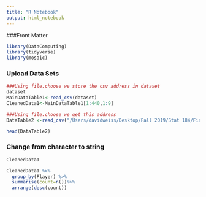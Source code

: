 ```yaml
---
title: "R Notebook"
output: html_notebook
---
```


###Front Matter
```r
library(DataComputing)
library(tidyverse)
library(mosaic)
```


### Upload Data Sets
```r
###Using file.choose we store the csv address in dataset
dataset
MainDataTable1<-read_csv(dataset)
CleanedData1<-MainDataTable1[1:440,1:9]

###Using file.choose we get this address
DataTable2 <-read_csv("/Users/davidweiss/Desktop/Fall 2019/Stat 184/Final Project/Secondary Data Set.csv")

```

```r
head(DataTable2)
```


### Change from character to string
```r
CleanedData1
```

```r
CleanedData1 %>%
  group_by(Player) %>%
  summarise(count=n())%>%
  arrange(desc(count))
```

